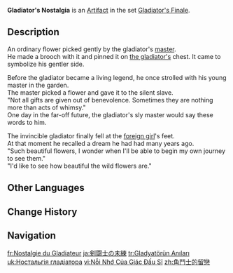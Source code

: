 {{Artifact Infobox
|image = Item Gladiator's Nostalgia.png
|set   = Gladiator's Finale
|piece = Flower of Life
}}
{{Description|No one knows why the legendary gladiator wore this flower on his chest. It was the brutal warrior's only weakness.}}
'''Gladiator's Nostalgia''' is an [[Artifact]] in the set [[Gladiator's Finale]].

==Description==
An ordinary flower picked gently by the gladiator's [[Eberhart|master]].<br>He made a brooch with it and pinned it on [[Unnamed Gladiator|the gladiator's]] chest. It came to symbolize his gentler side.

Before the gladiator became a living legend, he once strolled with his young master in the garden.<br>The master picked a flower and gave it to the silent slave.<br>"Not all gifts are given out of benevolence. Sometimes they are nothing more than acts of whimsy."<br>One day in the far-off future, the gladiator's sly master would say these words to him.

The invincible gladiator finally fell at the [[Vennessa|foreign girl]]'s feet.<br>At that moment he recalled a dream he had had many years ago.<br>"Such beautiful flowers, I wonder when I'll be able to begin my own journey to see them."<br>"I'd like to see how beautiful the wild flowers are."

==Other Languages==
{{Other Languages
|en       = Gladiator's Nostalgia
|zhs      = 角斗士的留恋
|zhs_rm   = Jiǎodòushì de Liúliàn
|zht      = 角鬥士的留戀
|zht_rm   = Jiǎodòushì de Liúliàn
|zh_tl    = Gladiator's Nostalgia
|ja       = 剣闘士の未練
|ja_rm    = Kentoushi no Miren
|ja_tl    = Gladiator's Lingering Affection
|ko       = 검투사의 미련
|ko_rm    = Geomtusa-ui Miryeon
|ko_tl    = Gladiator's Lingering Attachment
|es       = Nostalgia del Gladiador
|es_tl    = Nostalgia of the Gladiator
|fr       = Nostalgie du Gladiateur
|fr_tl    = Nostalgia of the Gladiator
|ru       = Ностальгия гладиатора
|ru_tl    = Nostalgia of the Gladiator
|th       = Gladiator's Nostalgia
|vi       = Nỗi Nhớ Của Giác Đấu Sĩ
|vi_tl    = Nostalgia of the Gladiator
|de       = Nostalgie des Gladiators
|de_tl    = Nostalgia of the Gladiator
|id       = Gladiator's Nostalgia
|pt       = Nostalgia do Gladiador
|pt_tl    = 
|tr       = Gladyatörün Anıları
|tr_tl    = The Gladiator's Memories
|it       = Nostalgia del gladiatore
|it_tl    = Nostalgia of the Gladiator
}}

==Change History==
{{Change History|1.0}}

==Navigation==
{{Artifact Set Navbox|Gladiator's Finale}}

[[fr:Nostalgie du Gladiateur]]
[[ja:剣闘士の未練]]
[[tr:Gladyatörün Anıları]]
[[uk:Ностальгія гладіатора]]
[[vi:Nỗi Nhớ Của Giác Đấu Sĩ]]
[[zh:角鬥士的留戀]]